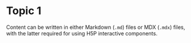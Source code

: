 # Topic 1

Content can be written in either Markdown (`.md`) files or MDX (`.mdx`) files, with the latter required for using H5P interactive components.
